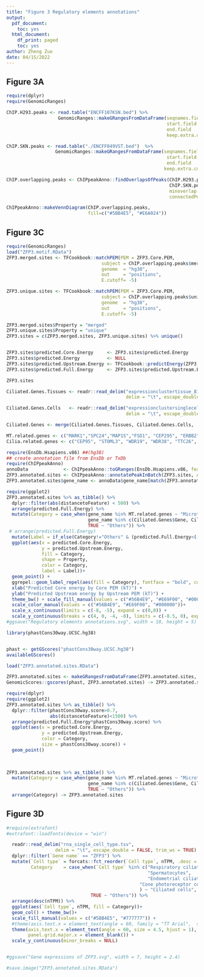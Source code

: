```yaml
---
title: "Figure 3 Regulatory elements annotations"
output:
  pdf_document:
    toc: yes
  html_document:
    df_print: paged
    toc: yes
author: Zheng Zuo
date: 04/15/2022
---
```


## Figure 3A

```r
require(dplyr)
require(GenomicRanges)

ChIP.H293.peaks <- read.table("ENCFF107KSN.bed") %>%
                   GenomicRanges::makeGRangesFromDataFrame(seqnames.field = "V1",
                                                           start.field    = "V2",
                                                           end.field      = "V3",
                                                           keep.extra.columns = TRUE) %>% unique()

ChIP.SKN.peaks <- read.table("./ENCFF049VST.bed")  %>%
                  GenomicRanges::makeGRangesFromDataFrame(seqnames.field = "V1",
                                                           start.field   = "V2",
                                                           end.field     = "V3",
                                                          keep.extra.columns = TRUE) %>% unique()

ChIP.overlapping.peaks <- ChIPpeakAnno::findOverlapsOfPeaks(ChIP.H293.peaks,
                                                            ChIP.SKN.peaks,
                                                            minoverlap = 0.85,
                                                            connectedPeaks = "merge")

ChIPpeakAnno::makeVennDiagram(ChIP.overlapping.peaks,
                              fill=c("#5BB4E5", "#E6A024"))
```

## Figure 3C

```r
require(GenomicRanges)
load("ZFP3.motif.RData")
ZFP3.merged.sites <- TFCookbook::matchPEM(PEM = ZFP3.Core.PEM,
                                   subject = ChIP.overlapping.peaks$mergedPeaks,
                                   genome  = "hg38",
                                   out     = "positions",
                                   E.cutoff= -5)

ZFP3.unique.sites <- TFCookbook::matchPEM(PEM = ZFP3.Core.PEM,
                                   subject = ChIP.overlapping.peaks$uniquePeaks,
                                   genome  = "hg38",
                                   out     = "positions",
                                   E.cutoff= -5)

ZFP3.merged.sites$Property = "merged"
ZFP3.unique.sites$Property = "unique"
ZFP3.sites = c(ZFP3.merged.sites, ZFP3.unique.sites) %>% unique()


ZFP3.sites$predicted.Core.Energy     <- ZFP3.sites$predicted.Energy
ZFP3.sites$predicted.Energy          <- NULL
ZFP3.sites$predicted.Upstream.Energy <- TFCookbook::predictEnergy(ZFP3.sites$Sequence, ZFP3.Upstream.PEM)
ZFP3.sites$predicted.Full.Energy     <- ZFP3.sites$predicted.Upstream.Energy+ZFP3.sites$predicted.Core.Energy

ZFP3.sites
```

```r
Ciliated.Genes.Tissues <- readr::read_delim("expressionclustertissue_81_Ciliated.tsv",
                                            delim = "\t", escape_double = FALSE, trim_ws = TRUE)

Ciliated.Genes.Cells   <- readr::read_delim("expressionclustersinglecell_49_Ciliated.tsv",
                                            delim = "\t", escape_double = FALSE, trim_ws = TRUE)

Ciliated.Genes <- merge(Ciliated.Genes.Tissues, Ciliated.Genes.Cells,  all = TRUE)

MT.related.genes <- c("MARK1","SPC24","MAP1S","FSD1", "CEP295", "ERBB2", "RABGAP1", "MAPT", "KAT2B")
Cilia.related.genes <- c("CEP95", "STOML3", "WDR19", "WDR38", "TTC26", "CEP162", "CERKL", "PKN2", "C7orf43", "OFD1", "CASC1")
```

```r
require(EnsDb.Hsapiens.v86) ##(hg38)
## create annotation file from EnsDb or TxDb
require(ChIPpeakAnno)
annoData             <- ChIPpeakAnno::toGRanges(EnsDb.Hsapiens.v86, feature="gene")
ZFP3.annotated.sites <- ChIPpeakAnno::annotatePeakInBatch(ZFP3.sites, AnnotationData=TSS.human.GRCh38)
ZFP3.annotated.sites$gene_name <- annoData$gene_name[match(ZFP3.annotated.sites$feature, names(annoData))]

require(ggplot2)
ZFP3.annotated.sites %>% as_tibble() %>%
  dplyr::filter(abs(distancetoFeature) < 500) %>%
  arrange(predicted.Full.Energy) %>%
  mutate(Category = case_when(gene_name %in% MT.related.genes ~ "Microtubules organization",
                              gene_name %in% c(Ciliated.Genes$Gene, Cilia.related.genes) ~ "Ciliogenesis related",
                              TRUE ~ "Others")) %>%
 # arrange(predicted.Full.Energy)
  mutate(Label = if_else(Category!="Others" & (predicted.Full.Energy<(-10)), gene_name, NULL)) %>%
  ggplot(aes(x = predicted.Core.Energy,
             y = predicted.Upstream.Energy,
             fill = Category,
             shape = Property,
             color = Category,
             label = Label))+
  geom_point() +
  ggrepel::geom_label_repel(aes(fill = Category), fontface = "bold", color = "white") +
  xlab("Predicted Core energy by Core PEM (kT)") +
  ylab("Predicted Upstream energy by Upstream PEM (kT)") +
  theme_bw() + scale_fill_manual(values = c("#56B4E9", "#E69F00", "#000000"))+
  scale_color_manual(values = c("#56B4E9", "#E69F00", "#000000"))+
  scale_x_continuous(limits = c(-8, -5), expand = c(0,0)) +
  scale_y_continuous(breaks = c(4, 0, -4, -8), limits = c(-8.5, 0), expand = c(0,0))
#ggsave("Regulatory elements annotations.svg", width = 10, height = 5)
```

```r
library(phastCons30way.UCSC.hg38)


phast <- getGScores("phastCons30way.UCSC.hg38")
availableGScores()

load("ZFP3.annotated.sites.RData")

ZFP3.annotated.sites <- makeGRangesFromDataFrame(ZFP3.annotated.sites, keep.extra.columns = TRUE)
GenomicScores::gscores(phast, ZFP3.annotated.sites) -> ZFP3.annotated.sites

require(dplyr)
require(ggplot2)
ZFP3.annotated.sites %>% as_tibble() %>%
  dplyr::filter(phastCons30way.score>0.7,
                abs(distancetoFeature)<1500) %>%
  arrange(predicted.Full.Energy*phastCons30way.score) %>%
  ggplot(aes(x = predicted.Core.Energy,
             y = predicted.Upstream.Energy,
             color = Category,
             size = phastCons30way.score)) +
  geom_point()
  
  

ZFP3.annotated.sites %>% as_tibble() %>%
  mutate(Category = case_when(gene_name %in% MT.related.genes ~ "Microtubules organization",
                              gene_name %in% c(Ciliated.Genes$Gene, Cilia.related.genes) ~ "Ciliogenesis related",
                              TRUE ~ "Others")) %>%
  arrange(Category) -> ZFP3.annotated.sites


```

## Figure 3D

```r
#require(extrafont)
#extrafont::loadfonts(device = "win")

  readr::read_delim("rna_single_cell_type.tsv",
                  delim = "\t", escape_double = FALSE, trim_ws = TRUE) %>%
  dplyr::filter(`Gene name` == "ZFP3") %>%
  mutate(`Cell type` = forcats::fct_reorder(`Cell type`, nTPM, .desc = TRUE),
         Category    = case_when(`Cell type` %in% c("Respiratory ciliated cells",
                                                    "Spermatocytes",
                                                    "Endometrial ciliated cells",
                                                 "Cone photoreceptor cells", "Rod photoreceptor cells"
                                                 ) ~ "Ciliated cells",
                               TRUE ~ "Others")) %>%
  arrange(desc(nTPM)) %>%
  ggplot(aes(`Cell type`, nTPM, fill = Category))+
  geom_col() + theme_bw()+
  scale_fill_manual(values = c("#5BB4E5", "#777777")) +
  #theme(axis.text.x = element_text(angle = 60, family = "TT Arial",  size = 4.5, hjust = 1),
  theme(axis.text.x = element_text(angle = 60, size = 4.5, hjust = 1),
        panel.grid.major.x = element_blank()) +
  scale_y_continuous(minor_breaks = NULL)


#ggsave("Gene expressions of ZFP3.svg", width = 7, height = 2.4)
```

```r
#save.image("ZFP3.annotated.sites.RData")
```
